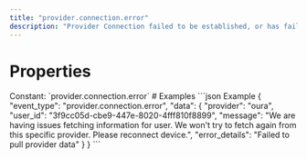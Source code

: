 ```yaml
---
title: "provider.connection.error"
description: "Provider Connection failed to be established, or has failed due to user credential changes."
---
```

# Properties
<ResponseField name="event_type" type="const string" required="true">
Constant: `provider.connection.error`
</ResponseField>
<ResponseField name="data" type="ProviderConnectionError" required="true">
<Expandable title="ProviderConnectionError" defaultOpen="true">
<ResponseField name="provider" type="string" required="true">
</ResponseField>
<ResponseField name="user_id" type="string" required="true">
</ResponseField>
<ResponseField name="message" type="string" required="true">
</ResponseField>
<ResponseField name="error_details" type="string" required="true">
</ResponseField>
</Expandable>
</ResponseField>
# Examples
<CodeGroup>
```json Example
{
  "event_type": "provider.connection.error",
  "data": {
    "provider": "oura",
    "user_id": "3f9cc05d-cbe9-447e-8020-4fff810f8899",
    "message": "We are having issues fetching information for user.                             We won't try to fetch again from this specific provider. Please reconnect device.",
    "error_details": "Failed to pull provider data"
  }
}
```
</CodeGroup>
